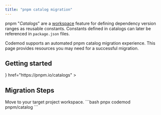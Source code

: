 ```yaml
---
title: "pnpm catalog migration"
---
```


pnpm "*Catalogs*" are a [workspace](https://pnpm.io/workspaces) feature for defining dependency version ranges as reusable constants. Constants defined in catalogs can later be referenced in `package.json` files.

Codemod supports an automated pnpm catalog migration experience. This page provides resources you may need for a successful migration.

## Getting started

<CardGroup cols={2}>
<Card
    title="Understanding pnpm catalogs"
    icon={
    <svg width="25" height="25" viewBox="0 0 25 25" fill="none" xmlns="http://www.w3.org/2000/svg">
    <g clip-path="url(#clip0_6_13)">
    <path d="M24.5429 7.77394H16.9214V0.152466H24.5429V7.77394Z" fill="#F9AD00"/>
    <path d="M16.1578 7.77394H8.53629V0.152466H16.1578V7.77394Z" fill="#F9AD00"/>
    <path d="M7.77412 7.77394H0.152649V0.152466H7.77412V7.77394Z" fill="#F9AD00"/>
    <path d="M24.5429 16.1576H16.9214V8.53613H24.5429V16.1576Z" fill="#F9AD00"/>
    <path d="M16.1578 16.1576H8.53629V8.53613H16.1578V16.1576Z" fill="#4E4E4E"/>
    <path d="M16.1578 24.5412H8.53629V16.9197H16.1578V24.5412Z" fill="#4E4E4E"/>
    <path d="M24.5429 24.5412H16.9214V16.9197H24.5429V24.5412Z" fill="#4E4E4E"/>
    <path d="M7.77412 24.5412H0.152649V16.9197H7.77412V24.5412Z" fill="#4E4E4E"/>
    </g>
    <defs>
    <clipPath id="clip0_6_13">
    <rect width="25" height="24.9984" fill="white"/>
    </clipPath>
    </defs>
    </svg>
    }
    href="https://pnpm.io/catalogs"
>
</Card>
<Card
    title="pnpm catalog migration recipe"
    icon="cauldron"
    href="https://go.codemod.com/pnpm-catalog"
>
    
</Card>
</CardGroup>

## Migration Steps
<Steps>
    <Step title="Open workspace">
    Move to your target project workspace.
    </Step>
    <Step title="Run recipe">
        ```bash
        pnpx codemod pnpm/catalog
        ```
    </Step>
</Steps>